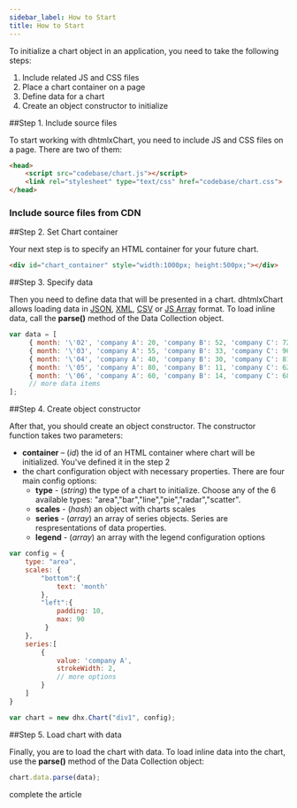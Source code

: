 ```yaml
---
sidebar_label: How to Start
title: How to Start
---          
```


To initialize a chart object in an application, you need to take the following steps:

1.  Include related JS and CSS files
2.  Place a chart container on a page
3.  Define data for a chart
4.  Create an object constructor to initialize

##Step 1. Include source files

To start working with dhtmlxChart, you need to include JS and CSS files on a page. There are two of them:

~~~html
<head>
	<script src="codebase/chart.js"></script>
	<link rel="stylesheet" type="text/css" href="codebase/chart.css">   
</head>
~~~


### Include source files from CDN


##Step 2. Set Chart container

Your next step is to specify an HTML container for your future chart.

~~~html
<div id="chart_container" style="width:1000px; height:500px;"></div>
~~~


##Step 3. Specify data

Then you need to define data that will be presented in a chart. dhtmlxChart allows loading data in [JSON](/chart/loading#json), [XML](/chart/loading#xml), [CSV](/chart/loading#csv) or 
[JS Array](/chart/loading#jsarray) format.
To load inline data, call the <strong>parse()</strong> method of the Data Collection object.

~~~js
var data = [
	 { month: '\'02', 'company A': 20, 'company B': 52, 'company C': 72},
     { month: '\'03', 'company A': 55, 'company B': 33, 'company C': 90},
     { month: '\'04', 'company A': 40, 'company B': 30, 'company C': 81},
     { month: '\'05', 'company A': 80, 'company B': 11, 'company C': 62},
     { month: '\'06', 'company A': 60, 'company B': 14, 'company C': 68},
     // more data items
];
~~~


##Step 4. Create object constructor

After that, you should create an object constructor. The constructor function takes two parameters:

- <strong>container</strong> – (*id*) the id of an HTML container where chart will be initialized. You've defined it in the step 2
- the chart configuration object with necessary properties. There are four main config options:
	- <strong>type</strong> - (*string*) the type of a chart to initialize. Сhoose any of the 6 available types: "area","bar","line","pie","radar","scatter".
	- <strong>scales</strong> - (*hash*) an object with charts scales
    - <strong>series</strong> - (*array*) an array of series objects. Series are respresentations of data properties.
    - <strong>legend</strong> - (*array*) an array with the legend configuration options


~~~js
var config = {
	type: "area",
    scales: {
    	"bottom":{
        	text: 'month'
       	},
       	"left":{
           	padding: 10,
          	max: 90
         }
  	},
    series:[
     	{
        	value: 'company A',
            strokeWidth: 2,
            // more options
       	}
    ]
}

var chart = new dhx.Chart("div1", config);
~~~

##Step 5. Load chart with data

Finally, you are to load the chart with data. To load inline data into the chart, use the <strong>parse()</strong> method of the Data Collection object:

~~~js
chart.data.parse(data);
~~~

 complete the article